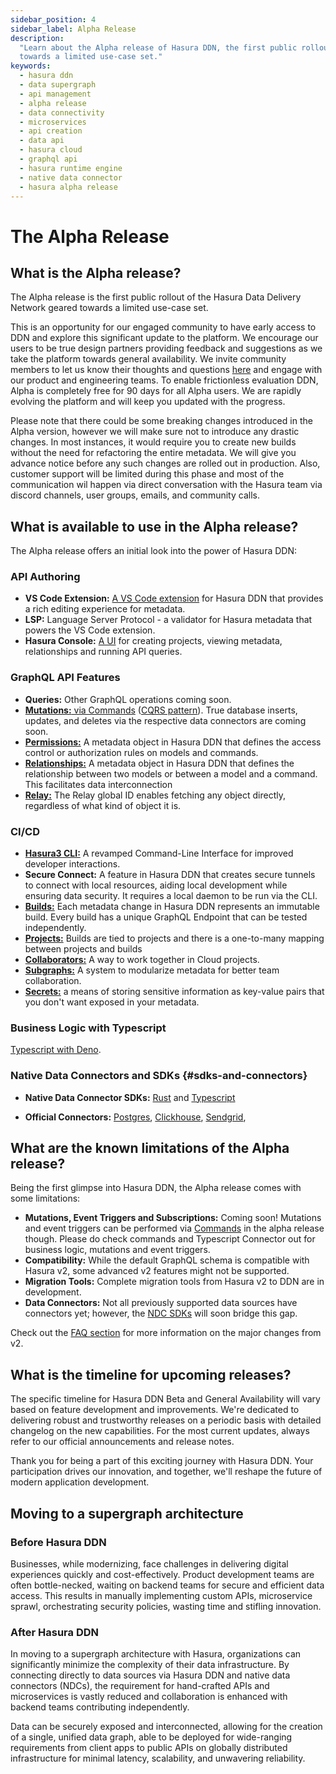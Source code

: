 ```yaml
---
sidebar_position: 4
sidebar_label: Alpha Release
description:
  "Learn about the Alpha release of Hasura DDN, the first public rollout of the Hasura Data Delivery Network geared
  towards a limited use-case set."
keywords:
  - hasura ddn
  - data supergraph
  - api management
  - alpha release
  - data connectivity
  - microservices
  - api creation
  - data api
  - hasura cloud
  - graphql api
  - hasura runtime engine
  - native data connector
  - hasura alpha release
---
```



# The Alpha Release

## What is the Alpha release?

The Alpha release is the first public rollout of the Hasura Data Delivery Network geared towards a limited use-case set.

This is an opportunity for our engaged community to have early access to DDN and explore this significant update to the
platform. We encourage our users to be true design partners providing feedback and suggestions as we take the platform
towards general availability. We invite community members to let us know their thoughts and questions
[here](https://discord.com/channels/407792526867693568/1164275846538874900) and engage with our product and engineering
teams. To enable frictionless evaluation DDN, Alpha is completely free for 90 days for all Alpha users. We are rapidly
evolving the platform and will keep you updated with the progress.

Please note that there could be some breaking changes introduced in the Alpha version, however we will make sure not to
introduce any drastic changes. In most instances, it would require you to create new builds without the need for
refactoring the entire metadata. We will give you advance notice before any such changes are rolled out in production.
Also, customer support will be limited during this phase and most of the communication wil happen via direct
conversation with the Hasura team via discord channels, user groups, emails, and community calls.

## What is available to use in the Alpha release?

The Alpha release offers an initial look into the power of Hasura DDN:

### API Authoring

- **VS Code Extension:** [A VS Code extension](https://marketplace.visualstudio.com/items?itemName=HasuraHQ.hasura) for
  Hasura DDN that provides a rich editing experience for metadata.
- **LSP:** Language Server Protocol - a validator for Hasura metadata that powers the VS Code extension.
- **Hasura Console:** [A UI](https://console.hasura.io) for creating projects, viewing metadata, relationships and
  running API queries.

### GraphQL API Features

- **Queries:** Other GraphQL operations coming soon.
- [**Mutations:** via Commands](/supergraph-modeling/commands.mdx)
  ([CQRS pattern](https://learn.microsoft.com/en-us/azure/architecture/patterns/cqrs)). True database inserts, updates,
  and deletes via the respective data connectors are coming soon.
- [**Permissions:**](/auth/authorization/index.mdx) A metadata object in Hasura DDN that defines the access control or
  authorization rules on models and commands.
- [**Relationships:**](/supergraph-modeling/relationships.mdx) A metadata object in Hasura DDN that defines the
  relationship between two models or between a model and a command. This facilitates data interconnection
- [**Relay:**](/supergraph-modeling/global-id.mdx) The Relay global ID enables fetching any object directly, regardless
  of what kind of object it is.

### CI/CD

- [**Hasura3 CLI:**](/cli/overview.mdx) A revamped Command-Line Interface for improved developer interactions.
- **Secure Connect:** A feature in Hasura DDN that creates secure tunnels to connect with local resources, aiding local
  development while ensuring data security. It requires a local daemon to be run via the CLI.
- [**Builds:**](/ci-cd/builds.mdx) Each metadata change in Hasura DDN represents an immutable build. Every build has a
  unique GraphQL Endpoint that can be tested independently.
- [**Projects:**](/ci-cd/projects.mdx) Builds are tied to projects and there is a one-to-many mapping between projects
  and builds
- [**Collaborators:**](/ci-cd/collaborators.mdx) A way to work together in Cloud projects.
- [**Subgraphs:**](/ci-cd/subgraphs.mdx) A system to modularize metadata for better team collaboration.
- [**Secrets:**](/ci-cd/secrets.mdx) a means of storing sensitive information as key-value pairs that you don't want
  exposed in your metadata.

### Business Logic with Typescript

[Typescript with Deno](https://github.com/hasura/ndc-typescript-deno).

### Native Data Connectors and SDKs {#sdks-and-connectors}

- **Native Data Connector SDKs:** [Rust](https://github.com/hasura/ndc-hub#rust-sdk) and
  [Typescript](https://github.com/hasura/ndc-sdk-typescript)

- **Official Connectors:** [Postgres](https://github.com/hasura/ndc-postgres),
  [Clickhouse](https://github.com/hasura/ndc-clickhouse), [Sendgrid](https://github.com/hasura/ndc-sendgrid),

[//]: # "## WIP: How to provide your feedback on Alpha?"
[//]: #
[//]: # "Your feedback is invaluable. To provide feedback:"
[//]: #
[//]: # "- You can click the feedback form at the bottom of the relevant docs page"
[//]: # "- Issues and discussions in Github (feedback) repo?"

## What are the known limitations of the Alpha release?

Being the first glimpse into Hasura DDN, the Alpha release comes with some limitations:

- **Mutations, Event Triggers and Subscriptions:** Coming soon! Mutations and event triggers can be performed via
  [Commands](/supergraph-modeling/commands.mdx) in the alpha release though. Please do check commands and Typescript
  Connector out for business logic, mutations and event triggers.
- **Compatibility:** While the default GraphQL schema is compatible with Hasura v2, some advanced v2 features might not
  be supported.
- **Migration Tools:** Complete migration tools from Hasura v2 to DDN are in development.
- **Data Connectors:** Not all previously supported data sources have connectors yet; however, the
  [NDC SDKs](#sdks-and-connectors) will soon bridge this gap.

Check out the [FAQ section](/faq.mdx) for more information on the major changes from v2.

## What is the timeline for upcoming releases?

The specific timeline for Hasura DDN Beta and General Availability will vary based on feature development and
improvements. We're dedicated to delivering robust and trustworthy releases on a periodic basis with detailed changelog
on the new capabilities. For the most current updates, always refer to our official announcements and release notes.

Thank you for being a part of this exciting journey with Hasura DDN. Your participation drives our innovation, and
together, we'll reshape the future of modern application development.

## Moving to a supergraph architecture

<Tabs>
<TabItem value="before" label="Before Hasura DDN">

### Before Hasura DDN

Businesses, while modernizing, face challenges in delivering digital experiences quickly and cost-effectively. Product
development teams are often bottle-necked, waiting on backend teams for secure and efficient data access. This results
in manually implementing custom APIs, microservice sprawl, orchestrating security policies, wasting time and stifling
innovation.

<div style={{textAlign: 'center'}}>
<Thumbnail src='/img/basics/hasura-ddn-basics-before-diagram.png' alt='Hasura DDN basics before diagram' width='600px' className="no-shadow"/>
</div>
</TabItem>
<TabItem value="after" label="After Hasura DDN">

### After Hasura DDN

In moving to a supergraph architecture with Hasura, organizations can significantly minimize the complexity of their
data infrastructure. By connecting directly to data sources via Hasura DDN and native data connectors (NDCs), the
requirement for hand-crafted APIs and microservices is vastly reduced and collaboration is enhanced with backend teams
contributing independently.

Data can be securely exposed and interconnected, allowing for the creation of a single, unified data graph, able to be
deployed for wide-ranging requirements from client apps to public APIs on globally distributed infrastructure for
minimal latency, scalability, and unwavering reliability.

<div style={{textAlign: 'center'}}>
<Thumbnail src='/img/basics/hasura-ddn-basics-after-diagram.png' alt='Hasura DDN basics after diagram' width='600px' className="no-shadow"/>
</div>
</TabItem>
</Tabs>
